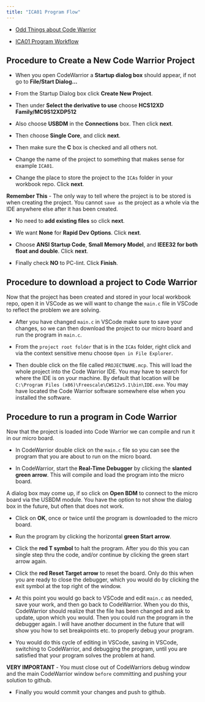 ```yaml
---
title: "ICA01 Program Flow"
---
```


- [Odd Things about Code Warrior](assets/Odd-Things-about-CodeWarrior.md){target="_blank"}

- [ICA01 Program Workflow](assets/CMPE1250_ICA01_1231.pdf){target="_blank"}

## Procedure to Create a New Code Warrior Project

- When you open CodeWarrior a **Startup dialog box** should appear, if not go to **File/Start Dialog...**

- From the Startup Dialog box click **Create New Project**.

- Then under **Select the derivative to use** choose **HCS12XD Family/MC9S12XDP512**

- Also choose **USBDM** in the **Connections** box. Then click **next**.

- Then choose **Single Core**, and click **next**.

- Then make sure the **C** box is checked and all others not. 

- Change the name of the project to something that makes sense for example `ICA01`. 

- Change the place to store the project to the `ICAs` folder in your workbook repo. Click **next**.

**Remember This** - The only way to tell where the project is to be stored is when creating the project. You cannot `save as` the project as a whole via the IDE anywhere else after it has been created.

- No need to **add existing files** so click **next**.

- We want **None** for **Rapid Dev Options**. Click **next**.

- Choose **ANSI Startup Code**, **Small Memory Model**, and **IEEE32 for both float and double**. Click **next**.

- Finally check **NO** to PC-lint. Click **Finish**.

## Procedure to download a project to Code Warrior

Now that the project has been created and stored in your local workbook repo, open it in VSCode as we will want to change the `main.c` file in VSCode to reflect the problem we are solving.

- After you have changed `main.c` in VSCode make sure to save your changes, so we can then download the project to our micro board and run the program in `main.c`.

- From the `project root folder` that is in the `ICAs` folder, right click and via the context sensitive menu choose `Open in File Explorer`.

<!-- - Delete the folder called `PROJECTNAME_Data`. -->

- Then double click on the file called `PROJECTNAME.mcp`. This will load the whole project into the Code Warrior IDE. You may have to search for where the IDE is on your machine. By default that location will be `C:\Program Files (x86)\Freescale\CWS12v5.1\bin\IDE.exe`. You may have located the Code Warrior software somewhere else when you installed the software.

## Procedure to run a program in Code Warrior

Now that the project is loaded into Code Warrior we can compile and run it in our micro board.

- In CodeWarrior double click on the `main.c` file so you can see the program that you are about to run on the micro board.

- In CodeWarrior, start the **Real-Time Debugger** by clicking the **slanted green arrow**. This will compile and load the program into the micro board.

A dialog box may come up, if so click on **Open BDM** to connect to the micro board via the USBDM module. You have the option to not show the dialog box in the future, but often that does not work.

- Click on **OK**, once or twice until the program is downloaded to the micro board. 

- Run the program by clicking the horizontal **green Start arrow**.

- Click the **red T symbol** to halt the program. After you do this you can single step thru the code, and/or continue by clicking the green start arrow again.

- Click the **red Reset Target arrow** to reset the board. Only do this when you are ready to close the debugger, which you would do by clicking the exit symbol at the top right of the window.

- At this point you would go back to VSCode and edit `main.c` as needed, save your work, and then go back to CodeWarrior. When you do this, CodeWarrior should realize that the file has been changed and ask to update, upon which you would. Then you could run the program in the debugger again. I will have another document in the future that will show you how to set breakpoints etc. to properly debug your program. 

- You would do this cycle of editing in VSCode, saving in VSCode, switching to CodeWarrior, and debugging the program, until you are satisfied that your program solves the problem at hand. 

**VERY IMPORTANT** - You must close out of CodeWarriors debug window and the main CodeWarrior window `before` committing and pushing your solution to github.

- Finally you would commit your changes and push to github.

